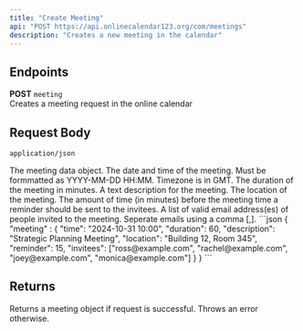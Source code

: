 ```yaml
---
title: "Create Meeting"
api: "POST https://api.onlinecalendar123.org/com/meetings"
description: "Creates a new meeting in the calendar"
---
```

## Endpoints
**POST** `meeting`<br/>
Creates a meeting request in the online calendar
## Request Body
`application/json`

<Tabs>
  <Tab title="Request Definitions">
  <ResponseField name="meeting" type="object" required="true">
  The meeting data object.
</ResponseField>
<ResponseField name="{time}" type="string" required="true">
  The date and time of the meeting. Must be formmatted as YYYY-MM-DD HH:MM. Timezone is in GMT.
</ResponseField>
<ResponseField name="{duration}" type="integer" required="true">
  The duration of the meeting in minutes.
</ResponseField>
<ResponseField name="{description}" type="string" required="true">
A text description for the meeting.
</ResponseField>
<ResponseField name="{location}" type="string" default="null">
The location of the meeting.
</ResponseField>
<ResponseField name="{reminder}" type="integer" default="10">
The amount of time (in minutes) before the meeting time a reminder should be sent to the invitees.
</ResponseField>
<ResponseField name="{invitees}" type="array of string">
A list of valid email address(es) of people invited to the meeting. Seperate emails using a comma [,].
</ResponseField>
  </Tab>
<Tab title="Sample Request">
    ```json
{
"meeting" : {
"time": "2024-10-31 10:00",
"duration": 60,
"description": "Strategic Planning Meeting",
"location": "Building 12, Room 345",
"reminder": 15,
"invitees": ["ross@example.com", "rachel@example.com",
"joey@example.com", "monica@example.com"]
}
}
```
  </Tab>
</Tabs>

## Returns
Returns a meeting object if request is successful. Throws an error otherwise.
